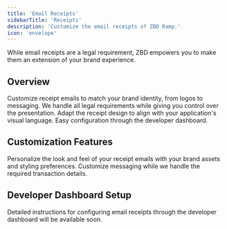 ```yaml
---
title: 'Email Receipts'
sidebarTitle: 'Receipts'
description: 'Customize the email receipts of ZBD Ramp.'
icon: 'envelope'
---
```


<Note>
  While email receipts are a legal requirement, ZBD empowers you to make them an extension of your brand experience.
</Note>

## Overview

<CardGroup cols={2}>
  <Card title="Brand Consistency" icon="paintbrush">
    Customize receipt emails to match your brand identity, from logos to messaging.
  </Card>
  <Card title="Legal Compliance" icon="shield-check">
    We handle all legal requirements while giving you control over the presentation.
  </Card>
  <Card title="Flexible Design" icon="palette">
    Adapt the receipt design to align with your application's visual language.
  </Card>
  <Card title="Simple Setup" icon="sliders">
    Easy configuration through the developer dashboard.
  </Card>
</CardGroup>

## Customization Features

<AccordionGroup>
  <Accordion title="Visual Elements">
    Personalize the look and feel of your receipt emails with your brand assets and styling preferences.
  </Accordion>
  <Accordion title="Content Control">
    Customize messaging while we handle the required transaction details.
  </Accordion>
</AccordionGroup>

## Developer Dashboard Setup

<Info>
  Detailed instructions for configuring email receipts through the developer dashboard will be available soon.
</Info>